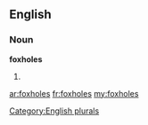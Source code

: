 ==English==

===Noun===
'''foxholes'''

# {{plural of|[[foxhole]]}}

[[Category:English plurals]]

[[ar:foxholes]]
[[fr:foxholes]]
[[my:foxholes]]